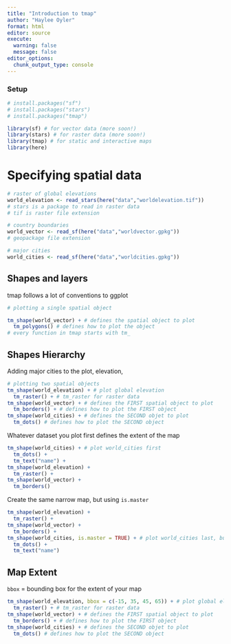 ```yaml
---
title: "Introduction to tmap"
author: "Haylee Oyler"
format: html
editor: source
execute: 
  warning: false
  message: false
editor_options: 
  chunk_output_type: console
---
```


### Setup
```r
# install.packages("sf")
# install.packages("stars")
# install.packages("tmap")
```

```r
library(sf) # for vector data (more soon!)
library(stars) # for raster data (more soon!)
library(tmap) # for static and interactive maps
library(here)
```

# Specifying spatial data

```r
# raster of global elevations
world_elevation <- read_stars(here("data","worldelevation.tif"))
# stars is a package to read in raster data
# tif is raster file extension

# country boundaries
world_vector <- read_sf(here("data","worldvector.gpkg"))
# geopackage file extension

# major cities
world_cities <- read_sf(here("data","worldcities.gpkg"))
```

## Shapes and layers
tmap follows a lot of conventions to ggplot

```r
# plotting a single spatial object

tm_shape(world_vector) + # defines the spatial object to plot
  tm_polygons() # defines how to plot the object
# every function in tmap starts with tm_
```

## Shapes Hierarchy
Adding major cities to the plot, elevation, 

```r
# plotting two spatial objects
tm_shape(world_elevation) + # plot global elevation
  tm_raster() + # tm_raster for raster data
tm_shape(world_vector) + # defines the FIRST spatial object to plot
  tm_borders() + # defines how to plot the FIRST object
tm_shape(world_cities) + # defines the SECOND objet to plot
  tm_dots() # defines how to plot the SECOND object

```

Whatever dataset you plot first defines the extent of the map
```r
tm_shape(world_cities) + # plot world_cities first
  tm_dots() +
  tm_text("name") +
tm_shape(world_elevation) +
  tm_raster() +
tm_shape(world_vector) +
  tm_borders() 
```

Create the same narrow map, but using `is.master`
```r
tm_shape(world_elevation) + 
  tm_raster() + 
tm_shape(world_vector) +
  tm_borders() +
tm_shape(world_cities, is.master = TRUE) + # plot world_cities last, but set as main shape
  tm_dots() +
  tm_text("name")
```

## Map Extent
`bbox` = bounding box for the extent of your map
```r
tm_shape(world_elevation, bbox = c(-15, 35, 45, 65)) + # plot global elevation
  tm_raster() + # tm_raster for raster data
tm_shape(world_vector) + # defines the FIRST spatial object to plot
  tm_borders() + # defines how to plot the FIRST object
tm_shape(world_cities) + # defines the SECOND objet to plot
  tm_dots() # defines how to plot the SECOND object
```

